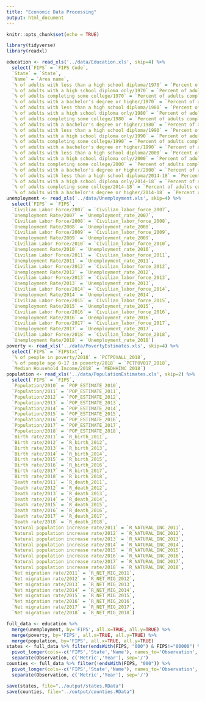 ```yaml
---
title: "Economic Data Processing"
output: html_document
---
```


```r
knitr::opts_chunk$set(echo = TRUE)
```

```r
library(tidyverse)
library(readxl)
```

```r
education <- read_xls('../data/Education.xls', skip=4) %>%
  select(`FIPS` = `FIPS Code`,
  `State` = `State`,
  `Name` = `Area name`,
  `% of adults with less than a high school diploma/1970` = `Percent of adults with less than a high school diploma, 1970`,
  `% of adults with a high school diploma only/1970` = `Percent of adults with a high school diploma only, 1970`,
  `% of adults completing some college/1970` = `Percent of adults completing some college (1-3 years), 1970`,
  `% of adults with a bachelor's degree or higher/1970` = `Percent of adults completing four years of college or higher, 1970`,
  `% of adults with less than a high school diploma/1980` = `Percent of adults with less than a high school diploma, 1980`,
  `% of adults with a high school diploma only/1980` = `Percent of adults with a high school diploma only, 1980`,
  `% of adults completing some college/1980` = `Percent of adults completing some college (1-3 years), 1980`,
  `% of adults with a bachelor's degree or higher/1980` = `Percent of adults completing four years of college or higher, 1980`,
  `% of adults with less than a high school diploma/1990` = `Percent of adults with less than a high school diploma, 1990`,
  `% of adults with a high school diploma only/1990` = `Percent of adults with a high school diploma only, 1990`,
  `% of adults completing some college/1990` = `Percent of adults completing some college or associate's degree, 1990`,
  `% of adults with a bachelor's degree or higher/1990` = `Percent of adults with a bachelor's degree or higher, 1990`,
  `% of adults with less than a high school diploma/2000` = `Percent of adults with less than a high school diploma, 2000`,
  `% of adults with a high school diploma only/2000` = `Percent of adults with a high school diploma only, 2000`,
  `% of adults completing some college/2000` = `Percent of adults completing some college or associate's degree, 2000`,
  `% of adults with a bachelor's degree or higher/2000` = `Percent of adults with a bachelor's degree or higher, 2000`,
  `% of adults with less than a high school diploma/2014-18` = `Percent of adults with less than a high school diploma, 2014-18`,
  `% of adults with a high school diploma only/2014-18` = `Percent of adults with a high school diploma only, 2014-18`,
  `% of adults completing some college/2014-18` = `Percent of adults completing some college or associate's degree, 2014-18`,
  `% of adults with a bachelor's degree or higher/2014-18` = `Percent of adults with a bachelor's degree or higher, 2014-18`)
unemployment <- read_xls('../data/Unemployment.xls', skip=4) %>%
  select(`FIPS` = `FIPS`,
  `Civilian Labor Force/2007` = `Civilian_labor_force_2007`,
  `Unemployment Rate/2007` = `Unemployment_rate_2007`,
  `Civilian Labor Force/2008` = `Civilian_labor_force_2008`,
  `Unemployment Rate/2008` = `Unemployment_rate_2008`,
  `Civilian Labor Force/2009` = `Civilian_labor_force_2009`,
  `Unemployment Rate/2009` = `Unemployment_rate_2009`,
  `Civilian Labor Force/2010` = `Civilian_labor_force_2010`,
  `Unemployment Rate/2010` = `Unemployment_rate_2010`,
  `Civilian Labor Force/2011` = `Civilian_labor_force_2011`,
  `Unemployment Rate/2011` = `Unemployment_rate_2011`,
  `Civilian Labor Force/2012` = `Civilian_labor_force_2012`,
  `Unemployment Rate/2012` = `Unemployment_rate_2012`,
  `Civilian Labor Force/2013` = `Civilian_labor_force_2013`,
  `Unemployment Rate/2013` = `Unemployment_rate_2013`,
  `Civilian Labor Force/2014` = `Civilian_labor_force_2014`,
  `Unemployment Rate/2014` = `Unemployment_rate_2014`,
  `Civilian Labor Force/2015` = `Civilian_labor_force_2015`,
  `Unemployment Rate/2015` = `Unemployment_rate_2015`,
  `Civilian Labor Force/2016` = `Civilian_labor_force_2016`,
  `Unemployment Rate/2016` = `Unemployment_rate_2016`,
  `Civilian Labor Force/2017` = `Civilian_labor_force_2017`,
  `Unemployment Rate/2017` = `Unemployment_rate_2017`,
  `Civilian Labor Force/2018` = `Civilian_labor_force_2018`,
  `Unemployment Rate/2018` = `Unemployment_rate_2018`)
poverty <- read_xls('../data/PovertyEstimates.xls', skip=4) %>%
  select(`FIPS` = `FIPStxt`,
  `% of people in poverty/2018` = `PCTPOVALL_2018`,
  `% of people age 0-17 in poverty/2018` = `PCTPOV017_2018`,
  `Median Household Income/2018` = `MEDHHINC_2018`)
population <- read_xls('../data/PopulationEstimates.xls', skip=2) %>%
  select(`FIPS` = `FIPS`,
  `Population/2010` = `POP_ESTIMATE_2010`,
  `Population/2011` = `POP_ESTIMATE_2011`,
  `Population/2012` = `POP_ESTIMATE_2012`,
  `Population/2013` = `POP_ESTIMATE_2013`,
  `Population/2014` = `POP_ESTIMATE_2014`,
  `Population/2015` = `POP_ESTIMATE_2015`,
  `Population/2016` = `POP_ESTIMATE_2016`,
  `Population/2017` = `POP_ESTIMATE_2017`,
  `Population/2018` = `POP_ESTIMATE_2018`,
  `Birth rate/2011` = `R_birth_2011`,
  `Birth rate/2012` = `R_birth_2012`,
  `Birth rate/2013` = `R_birth_2013`,
  `Birth rate/2014` = `R_birth_2014`,
  `Birth rate/2015` = `R_birth_2015`,
  `Birth rate/2016` = `R_birth_2016`,
  `Birth rate/2017` = `R_birth_2017`,
  `Birth rate/2018` = `R_birth_2018`,
  `Death rate/2011` = `R_death_2011`,
  `Death rate/2012` = `R_death_2012`,
  `Death rate/2013` = `R_death_2013`,
  `Death rate/2014` = `R_death_2014`,
  `Death rate/2015` = `R_death_2015`,
  `Death rate/2016` = `R_death_2016`,
  `Death rate/2017` = `R_death_2017`,
  `Death rate/2018` = `R_death_2018`,
  `Natural population increase rate/2011` = `R_NATURAL_INC_2011`,
  `Natural population increase rate/2012` = `R_NATURAL_INC_2012`,
  `Natural population increase rate/2013` = `R_NATURAL_INC_2013`,
  `Natural population increase rate/2014` = `R_NATURAL_INC_2014`,
  `Natural population increase rate/2015` = `R_NATURAL_INC_2015`,
  `Natural population increase rate/2016` = `R_NATURAL_INC_2016`,
  `Natural population increase rate/2017` = `R_NATURAL_INC_2017`,
  `Natural population increase rate/2018` = `R_NATURAL_INC_2018`,
  `Net migration rate/2011` = `R_NET_MIG_2011`,
  `Net migration rate/2012` = `R_NET_MIG_2012`,
  `Net migration rate/2013` = `R_NET_MIG_2013`,
  `Net migration rate/2014` = `R_NET_MIG_2014`,
  `Net migration rate/2015` = `R_NET_MIG_2015`,
  `Net migration rate/2016` = `R_NET_MIG_2016`,
  `Net migration rate/2017` = `R_NET_MIG_2017`,
  `Net migration rate/2018` = `R_NET_MIG_2018`)
```

```r
full_data <- education %>%
  merge(unemployment, by='FIPS', all.x=TRUE, all.y=TRUE) %>%
  merge(poverty, by='FIPS', all.x=TRUE, all.y=TRUE) %>%
  merge(population, by='FIPS', all.x=TRUE, all.y=TRUE)
states <- full_data %>% filter(endsWith(FIPS, "000") & FIPS!="00000") %>%
  pivot_longer(cols=-c('FIPS','State','Name'), names_to='Observation', values_to='Value') %>%
  separate(Observation, c('Metric','Year'), sep='/')
counties <- full_data %>% filter(!endsWith(FIPS, "000")) %>%
  pivot_longer(cols=-c('FIPS','State','Name'), names_to='Observation', values_to='Value') %>%
  separate(Observation, c('Metric','Year'), sep='/')
```

```r
save(states, file="../output/states.RData")
save(counties, file="../output/counties.RData")
```
